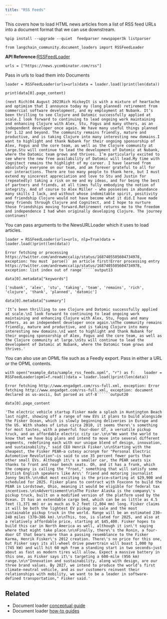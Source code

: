 ```yaml
---
title: "RSS Feeds"
---
```


This covers how to load HTML news articles from a list of RSS feed URLs into a document format that we can use downstream.

```
%pip install --upgrade --quiet  feedparser newspaper3k listparser
```

```
from langchain_community.document_loaders import RSSFeedLoader
```

**API Reference:**[RSSFeedLoader](https://python.langchain.com/api_reference/community/document_loaders/langchain_community.document_loaders.rss.RSSFeedLoader.html)

```
urls = ["https://news.ycombinator.com/rss"]
```

Pass in urls to load them into Documents

```
loader = RSSFeedLoader(urls=urls)data = loader.load()print(len(data))
```

```
print(data[0].page_content)
```

```
(next Rich)04 August 2023Rich HickeyIt is with a mixture of heartache and optimism that I announce today my (long planned) retirement from commercial software development, and my employment at Nubank. It’s been thrilling to see Clojure and Datomic successfully applied at scale.I look forward to continuing to lead ongoing work maintaining and enhancing Clojure with Alex, Stu, Fogus and many others, as an independent developer once again. We have many useful things planned for 1.12 and beyond. The community remains friendly, mature and productive, and is taking Clojure into many interesting new domains.I want to highlight and thank Nubank for their ongoing sponsorship of Alex, Fogus and the core team, as well as the Clojure community at large.Stu will continue to lead the development of Datomic at Nubank, where the Datomic team grows and thrives. I’m particularly excited to see where the new free availability of Datomic will lead.My time with Cognitect remains the highlight of my career. I have learned from absolutely everyone on our team, and am forever grateful to all for our interactions. There are too many people to thank here, but I must extend my sincerest appreciation and love to Stu and Justin for (repeatedly) taking a risk on me and my ideas, and for being the best of partners and friends, at all times fully embodying the notion of integrity. And of course to Alex Miller - who possesses in abundance many skills I lack, and without whose indomitable spirit, positivity and friendship Clojure would not have become what it did.I have made many friends through Clojure and Cognitect, and I hope to nurture those friendships moving forward.Retirement returns me to the freedom and independence I had when originally developing Clojure. The journey continues!
```

You can pass arguments to the NewsURLLoader which it uses to load articles.

```
loader = RSSFeedLoader(urls=urls, nlp=True)data = loader.load()print(len(data))
```

```````
Error fetching or processing https://twitter.com/andrewmccalip/status/1687405505604734978, exception: You must `parse()` an article first!Error processing entry https://twitter.com/andrewmccalip/status/1687405505604734978, exception: list index out of range``````output13
```````

```
data[0].metadata["keywords"]
```

```
['nubank', 'alex', 'stu', 'taking', 'team', 'remains', 'rich', 'clojure', 'thank', 'planned', 'datomic']
```

```
data[0].metadata["summary"]
```

```
'It’s been thrilling to see Clojure and Datomic successfully applied at scale.\nI look forward to continuing to lead ongoing work maintaining and enhancing Clojure with Alex, Stu, Fogus and many others, as an independent developer once again.\nThe community remains friendly, mature and productive, and is taking Clojure into many interesting new domains.\nI want to highlight and thank Nubank for their ongoing sponsorship of Alex, Fogus and the core team, as well as the Clojure community at large.\nStu will continue to lead the development of Datomic at Nubank, where the Datomic team grows and thrives.'
```

You can also use an OPML file such as a Feedly export. Pass in either a URL or the OPML contents.

```
with open("example_data/sample_rss_feeds.opml", "r") as f:    loader = RSSFeedLoader(opml=f.read())data = loader.load()print(len(data))
```

```````
Error fetching http://www.engadget.com/rss-full.xml, exception: Error fetching http://www.engadget.com/rss-full.xml, exception: document declared as us-ascii, but parsed as utf-8``````output20
```````

```
data[0].page_content
```

```
'The electric vehicle startup Fisker made a splash in Huntington Beach last night, showing off a range of new EVs it plans to build alongside the Fisker Ocean, which is slowly beginning deliveries in Europe and the US. With shades of Lotus circa 2010, it seems there\'s something for most tastes, with a powerful four-door GT, a versatile pickup truck, and an affordable electric city car.\n\n"We want the world to know that we have big plans and intend to move into several different segments, redefining each with our unique blend of design, innovation, and sustainability," said CEO Henrik Fisker.\n\nStarting with the cheapest, the Fisker PEAR—a cutesy acronym for "Personal Electric Automotive Revolution"—is said to use 35 percent fewer parts than other small EVs. Although it\'s a smaller car, the PEAR seats six thanks to front and rear bench seats. Oh, and it has a frunk, which the company is calling the "froot," something that will satisfy some British English speakers like Ars\' friend and motoring journalist Jonny Smith.\n\nBut most exciting is the price—starting at $29,900 and scheduled for 2025. Fisker plans to contract with Foxconn to build the PEAR in Lordstown, Ohio, meaning it would be eligible for federal tax incentives.\n\nAdvertisement\n\nThe Fisker Alaska is the company\'s pickup truck, built on a modified version of the platform used by the Ocean. It has an extendable cargo bed, which can be as little as 4.5 feet (1,371 mm) or as much as 9.2 feet (2,804 mm) long. Fisker claims it will be both the lightest EV pickup on sale and the most sustainable pickup truck in the world. Range will be an estimated 230–240 miles (370–386 km).\n\nThis, too, is slated for 2025, and also at a relatively affordable price, starting at $45,400. Fisker hopes to build this car in North America as well, although it isn\'t saying where that might take place.\n\nFinally, there\'s the Ronin, a four-door GT that bears more than a passing resemblance to the Fisker Karma, Henrik Fisker\'s 2012 creation. There\'s no price for this one, but Fisker says its all-wheel drive powertrain will boast 1,000 hp (745 kW) and will hit 60 mph from a standing start in two seconds—just about as fast as modern tires will allow. Expect a massive battery in this one, as Fisker says it\'s targeting a 600-mile (956 km) range.\n\n"Innovation and sustainability, along with design, are our three brand values. By 2027, we intend to produce the world’s first climate-neutral vehicle, and as our customers reinvent their relationships with mobility, we want to be a leader in software-defined transportation," Fisker said.'
```

## Related

* Document loader [conceptual guide](/src/oss/concepts/document_loaders)
* Document loader [how-to guides](/src/oss/how_to/#document-loaders)
